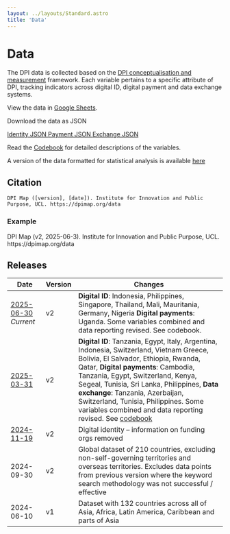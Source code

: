 ```yaml
---
layout: ../layouts/Standard.astro
title: 'Data'
---
```



# Data

The DPI data is collected based on the [DPI conceptualisation and measurement](/methodology) framework. Each variable pertains to a specific attribute of DPI, tracking indicators across digital ID, digital payment and data exchange systems.

View the data in <a class="underline text-blue-500" href="https://docs.google.com/spreadsheets/d/1w9Kikr6lWyr5HpdgCa_JcQVAQhwJxVBTEGDumjPeNAI">Google Sheets</a>.

Download the data as JSON

<div class="grid grid-cols-1 sm:grid-cols-3 gap-2">
  <a href="/data/2025-06-30/2025-06-30-identity.json" class="button-blue" onclick="trackDownload('identity')"><IdentityIcon class='inline-block mr-2' /> Identity JSON </a>
  <a href="/data/2025-06-30/2025-06-30-payment.json" class="button-blue" onclick="trackDownload('payment')"><PayIcon class='inline-block mr-2' /> Payment JSON </a>
  <a href="/data/2025-06-30/2025-06-30-exchange.json" class="button-blue" onclick="trackDownload('exchange')"><DataIcon class='inline-block mr-2' /> Exchange JSON </a>
</div>

Read the [Codebook](/codebook) for detailed descriptions of the variables.

A version of the data formatted for statistical analysis is available [here](https://drive.google.com/drive/folders/1dkIhzbEs6MQoULEjDhq_GXbuwMz-2Nxe)

## Citation

```
DPI Map ([version], [date]). Institute for Innovation and Public Purpose, UCL. https://dpimap.org/data
```

### Example

<span class="text-sm">
DPI Map (v2, 2025-06-3). Institute for Innovation and Public Purpose, UCL. https://dpimap.org/data
</span>


## Releases

<div class="release-table">

| Date           | Version | Changes                                   |
|----------------|---------|-------------------------------------------|
| [2025-06-30] _Current_   | v2 | **Digital ID**: Indonesia, Philippines, Singapore, Thailand, Mali, Mauritania, Germany, Nigeria **Digital payments**: Uganda. Some variables combined and data reporting revised. See codebook.
| [2025-03-31]   | v2      | **Digital ID**: Tanzania, Egypt, Italy, Argentina, Indonesia, Switzerland, Vietnam Greece, Bolivia, El Salvador, Ethiopia, Rwanda, Qatar, **Digital payments**: Cambodia, Tanzania, Egypt, Switzerland, Kenya, Segeal, Tunisia, Sri Lanka, Philippines, **Data exchange**: Tanzania, Azerbaijan, Switzerland, Tunisia, Philippines. Some variables combined and data reporting revised. See [codebook](https://docs.google.com/spreadsheets/d/1JbpmZ1ap235wVCTcnA1dE5ghCWEzdFJXxyZz1FTRupk/edit?gid=201000496#gid=201000496) |
| [2024-11-19]   | v2      | Digital identity – information on funding orgs removed |
| 2024-09-30     | v2      | Global dataset of 210 countries, excluding non-self-governing territories and overseas territories. Excludes data points from previous version where the keyword search methodology was not successful / effective |
| 2024-06-10     | v1      | Dataset with 132 countries across all of Asia, Africa, Latin America, Caribbean and parts of Asia

</div>


[2025-06-30]: https://docs.google.com/spreadsheets/d/1w9Kikr6lWyr5HpdgCa_JcQVAQhwJxVBTEGDumjPeNAI

[2025-03-31]: https://docs.google.com/spreadsheets/d/15WRbF7g7MgL9dxKJ_7RJgUckNFx3Ebhs-j13AzEXFGw/edit?gid=1403655500#gid=1403655500

[2024-11-19]: https://docs.google.com/spreadsheets/d/1PSGB9QXLAHSBJczbim0vUaO2wZb8xAJ8RBaZAvNRlc4/edit?gid=1403655500#gid=1403655500

<script>
{`
  // the wrapper is a workaround to allow us to put inline js inside mdx
  // see: https://github.com/withastro/astro/issues/6327#issuecomment-1449301347
  function trackDownload(label) {
    if (typeof gtag === 'function') {
      gtag('event', 'download', {
        'event_category': 'data_json',
        'event_label': label
      });
    } else {
      console.log(\`gtag not available. Analytics event not sent for: download, data_json, \${label}\`);
    }
  }
`}
</script>
